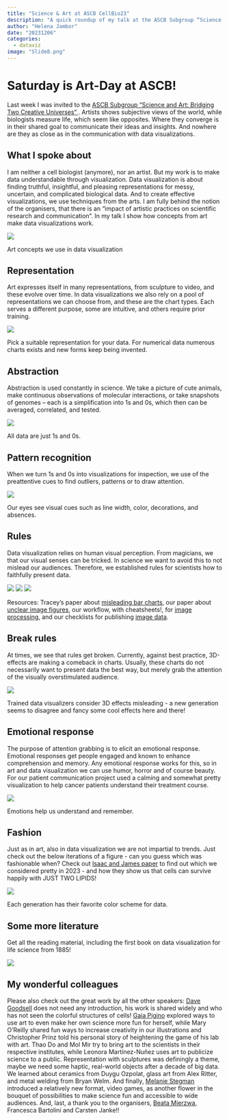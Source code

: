 ```yaml
---
title: "Science & Art at ASCB CellBio23"
description: "A quick roundup of my talk at the ASCB Subgroup “Science and Art: Bridging Two Creative Universes“"
author: "Helena Jambor"
date: "20231206"
categories:
  - dataviz
image: "Slide8.png"
---
```

# Saturday is Art-Day at ASCB! 
Last week I was invited to the <a href="https://www.ascb.org/cellbio2023/program/subgroups/">ASCB Subgroup “Science and Art: Bridging Two Creative Universes“ </a>. Artists shows subjective views of the world, while biologists measure life, which seem like opposites. Where they converge is in their shared goal to communicate their ideas and insights. And nowhere are they as close as in the communication with data visualizations. 

## What I spoke about
I am neither a cell biologist (anymore), nor an artist. But my work is to make data understandable through visualization. Data visualization is about finding truthful, insightful, and pleasing representations for messy, uncertain, and complicated biological data. And to create effective visualizations, we use techniques from the arts. I am fully behind the notion of the organisers, that there is an “impact of artistic practices on scientific research and communication“. In my talk I show how concepts from art make data visualizations work.

::: {#fig-overview}
![](Slide1.png)

Art concepts we use in data visualization
:::

## Representation
Art expresses itself in many representations, from sculpture to video, and these evolve over time. In data visualizations we also rely on a pool of representations we can choose from, and these are the chart types. Each serves a different purpose, some are intuitive, and others require prior training. 

::: {#fig-rep}
![](Slide2.png)

Pick a suitable representation for your data. For numerical data numerous charts exists and new forms keep being invented.
:::

## Abstraction
Abstraction is used constantly in science. We take a picture of cute animals, make continuous observations of molecular interactions, or take snapshots of genomes – each is a simplification into 1s and 0s, which then can be averaged, correlated, and tested. 

::: {#fig-abtr}
![](Slide3.png)

All data are just 1s and 0s.
:::

## Pattern recognition 
When we turn 1s and 0s into visualizations for inspection, we use of the preattentive cues to find outliers, patterns or to draw attention.

::: {#fig-ptterns}
![](Slide4.png)

Our eyes see visual cues such as line width, color, decorations, and absences. 
:::

## Rules
Data visualization relies on human visual perception. From magicians, we that our visual senses can be tricked. In science we want to avoid this to not mislead our audiences. Therefore, we established rules for scientists how to faithfully present data. 

::: {#fig-rules}
![](Slide5.png)
![](Slide6.png)
![](Slide7.png)

Resources: Tracey's paper about
<a href="https://journals.plos.org/plosbiology/article?id=10.1371/journal.pbio.1002128"> misleading bar charts</a>, our paper about <a href="https://journals.plos.org/plosbiology/article?id=10.1371/journal.pbio.3001161">unclear image figures</a>, our workflow, with cheatsheets!, for <a href="https://f1000research.com/articles/9-1373/v2">image processing</a>, and our checklists for publishing <a href="https://www.nature.com/articles/s41592-023-01987-9"> image data</a>.
:::

## Break rules 
At times, we see that rules get broken. Currently, against best practice, 3D-effects are making a comeback in charts. Usually, these charts do not necessarily want to present data the best way, but merely grab the attention of the visually overstimulated audience. 

::: {#fig-breakrules}
![](Slide8.png)

Trained data visualizers consider 3D effects misleading - a new generation seems to disagree and fancy some cool effects here and there! 
:::

## Emotional response
The purpose of attention grabbing is to elicit an emotional response. Emotional responses get people engaged and known to enhance comprehension and memory. Any emotional response works for this, so in art and data visualization we can use humor, horror and of course beauty. For our patient communication project used a calming and somewhat pretty visualization to help cancer patients understand their treatment course. 

::: {#fig-emotion}
![](Slide9.png)

Emotions help us understand and remember.
:::

## Fashion 
Just as in art, also in data visualization we are not impartial to trends. Just check out the below iterations of a figure - can you guess which was fashionable when? Check out <a href="https://www.biorxiv.org/content/10.1101/2023.10.24.563757v3">Isaac and James paper</a> to find out which we considered pretty in 2023 - and how they show us that cells can survive happily with JUST TWO LIPIDS! 

::: {#fig-fashion}
![](Paper_Figure5_231107_variations2.png)

Each generation has their favorite color scheme for data.
:::

## Some more literature 
Get all the reading material, including the first book on data visualization for life science from 1885! 

:::{fig-link}
![](Slide10.png)
:::


## My wonderful colleagues
Please also check out the great work by all the other speakers: <a href="https://ccsb.scripps.edu/goodsell/">Dave Goodsell</a> does not need any introduction, his work is shared widely and who has not seen the colorful structures of cells! <a href="https://humantechnopole.it/en/people/gaia-pigino/">Gaia Pigino</a> explored ways to use art to even make her own science more fun for herself, while Mary O'Reilly shared fun ways to increase creativity in our illustrations and Christopher Prinz told his personal story of heightening the game of his lab with art. 
Thao Do and Mol Mir try to bring art to the scientists in their respective institutes, while Leonora Martínez-Nuñez uses art to publicize science to a public. Representation with sculptures was definingly a theme, maybe we need some haptic, real-world objects after a decade of big data. We learned about ceramics from Duygu Ozpolat, glass art from Alex Ritter, and metal welding from Bryan Welm. And finally, <a href="https://new.mica.edu/undergraduate-majors-minors/game-design-major/melanie-stegman/">Melanie Stegman</a> introduced a relatively new format, video games, as another flower in the bouquet of possibilities to make science fun and accessible to wide audiences.
And, last, a thank you to the organisers, <a href="https://beatascienceart.com/about/">Beata Mierzwa</a>, Francesca Bartolini and Carsten Janke!! 

